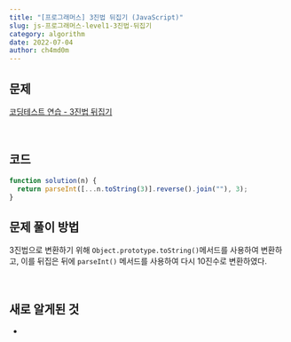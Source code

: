 ```yaml
---
title: "[프로그래머스] 3진법 뒤집기 (JavaScript)"
slug: js-프로그래머스-level1-3진법-뒤집기
category: algorithm
date: 2022-07-04
author: ch4md0m
---
```


## 문제

[코딩테스트 연습 - 3진법 뒤집기](https://school.programmers.co.kr/learn/courses/30/lessons/68935)

<br />

## 코드

```jsx
function solution(n) {
  return parseInt([...n.toString(3)].reverse().join(""), 3);
}
```

## 문제 풀이 방법

3진법으로 변환하기 위해 `Object.prototype.toString()`메서드를 사용하여 변환하고, 이를 뒤집은 뒤에 `parseInt()` 메서드를 사용하여 다시 10진수로 변환하였다.

<br />

## 새로 알게된 것

-
